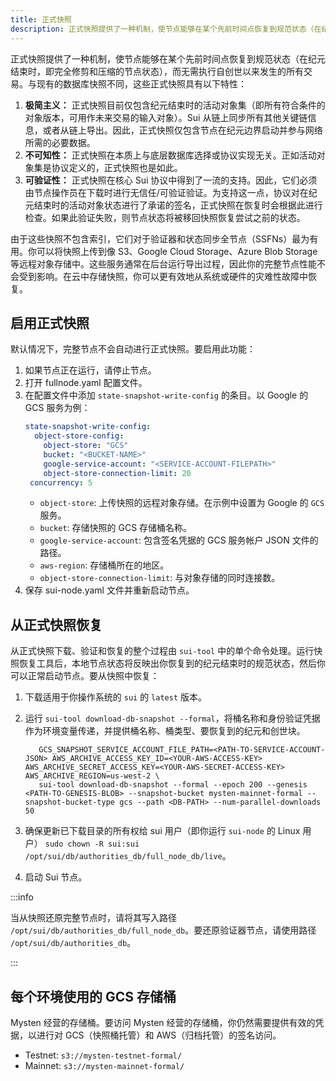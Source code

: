 ```yaml
---
title: 正式快照
description: 正式快照提供了一种机制，使节点能够在某个先前时间点恢复到规范状态（在纪元结束时，即完全修剪和压缩的节点状态），而无需执行自创世以来发生的所有交易。
---
```


正式快照提供了一种机制，使节点能够在某个先前时间点恢复到规范状态（在纪元结束时，即完全修剪和压缩的节点状态），而无需执行自创世以来发生的所有交易。与现有的数据库快照不同，这些正式快照具有以下特性：

1. **极简主义：** 正式快照目前仅包含纪元结束时的活动对象集（即所有符合条件的对象版本，可用作未来交易的输入对象）。Sui 从链上同步所有其他关键链信息，或者从链上导出。因此，正式快照仅包含节点在纪元边界启动并参与网络所需的必要数据。
1. **不可知性：** 正式快照在本质上与底层数据库选择或协议实现无关。正如活动对象集是协议定义的，正式快照也是如此。
1. **可验证性：** 正式快照在核心 Sui 协议中得到了一流的支持。因此，它们必须由节点操作员在下载时进行无信任/可验证验证。为支持这一点，协议对在纪元结束时的活动对象状态进行了承诺的签名，正式快照在恢复时会根据此进行检查。如果此验证失败，则节点状态将被移回快照恢复尝试之前的状态。

由于这些快照不包含索引，它们对于验证器和状态同步全节点（SSFNs）最为有用。你可以将快照上传到像 S3、Google Cloud Storage、Azure Blob Storage 等远程对象存储中。这些服务通常在后台运行导出过程，因此你的完整节点性能不会受到影响。在云中存储快照，你可以更有效地从系统或硬件的灾难性故障中恢复。

## 启用正式快照

默认情况下，完整节点不会自动进行正式快照。要启用此功能：

1. 如果节点正在运行，请停止节点。
2. 打开 fullnode.yaml 配置文件。
3. 在配置文件中添加 `state-snapshot-write-config` 的条目。以 Google 的 GCS 服务为例：
   ```yaml
   state-snapshot-write-config:
     object-store-config:
       object-store: "GCS"
       bucket: "<BUCKET-NAME>"
       google-service-account: "<SERVICE-ACCOUNT-FILEPATH>"
       object-store-connection-limit: 20
    concurrency: 5
   ```
   - `object-store`: 上传快照的远程对象存储。在示例中设置为 Google 的 `GCS` 服务。
   - `bucket`: 存储快照的 GCS 存储桶名称。
   - `google-service-account`: 包含签名凭据的 GCS 服务帐户 JSON 文件的路径。
   - `aws-region`: 存储桶所在的地区。
   - `object-store-connection-limit`: 与对象存储的同时连接数。
4. 保存 sui-node.yaml 文件并重新启动节点。

## 从正式快照恢复

从正式快照下载、验证和恢复的整个过程由 `sui-tool` 中的单个命令处理。运行快照恢复工具后，本地节点状态将反映出你恢复到的纪元结束时的规范状态，然后你可以正常启动节点。要从快照中恢复：

1. 下载适用于你操作系统的 `sui` 的 `latest` 版本。
1. 运行 `sui-tool download-db-snapshot --formal`，将桶名称和身份验证凭据作为环境变量传递，并提供桶名称、桶类型、要恢复到的纪元和创世块。

   ```
      GCS_SNAPSHOT_SERVICE_ACCOUNT_FILE_PATH=<PATH-TO-SERVICE-ACCOUNT-JSON> AWS_ARCHIVE_ACCESS_KEY_ID=<YOUR-AWS-ACCESS-KEY> AWS_ARCHIVE_SECRET_ACCESS_KEY=<YOUR-AWS-SECRET-ACCESS-KEY> AWS_ARCHIVE_REGION=us-west-2 \
      sui-tool download-db-snapshot --formal --epoch 200 --genesis <PATH-TO-GENESIS-BLOB> --snapshot-bucket mysten-mainnet-formal --snapshot-bucket-type gcs --path <DB-PATH> --num-parallel-downloads 50
   ```

1. 确保更新已下载目录的所有权给 sui 用户（即你运行 `sui-node` 的 Linux 用户）
   `sudo chown -R sui:sui  /opt/sui/db/authorities_db/full_node_db/live`。
1. 启动 Sui 节点。

:::info

当从快照还原完整节点时，请将其写入路径 `/opt/sui/db/authorities_db/full_node_db`。要还原验证器节点，请使用路径 `/opt/sui/db/authorities_db`。

:::

## 每个环境使用的 GCS 存储桶

Mysten 经营的存储桶。要访问 Mysten 经营的存储桶，你仍然需要提供有效的凭据，以进行对 GCS（快照桶托管）和 AWS（归档托管）的签名访问。

- Testnet: `s3://mysten-testnet-formal/`
- Mainnet: `s3://mysten-mainnet-formal/`

